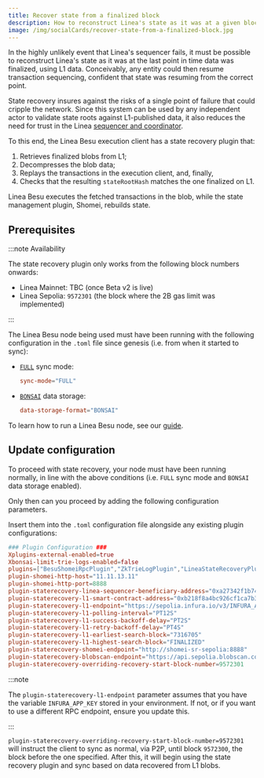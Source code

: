 ```yaml
---
title: Recover state from a finalized block
description: How to reconstruct Linea's state as it was at a given block number.
image: /img/socialCards/recover-state-from-a-finalized-block.jpg
---
```


In the highly unlikely event that Linea's sequencer fails, it must be possible to reconstruct
Linea's state as it was at the last point in time data was finalized, using L1 data. Conceivably,
any entity could then resume transaction sequencing, confident that state was resuming from the 
correct point. 

State recovery insures against the risks of a single point of failure that could cripple the network.
Since this system can be used by any independent actor to validate state roots against L1-published 
data, it also reduces the need for trust in the Linea [sequencer and coordinator](../../technology/architecture.mdx).

To this end, the Linea Besu execution client has a state recovery plugin that:

1. Retrieves finalized blobs from L1; 
2. Decompresses the blob data;
3. Replays the transactions in the execution client, and, finally,
4. Checks that the resulting `stateRootHash` matches the one finalized on L1. 

Linea Besu executes the fetched transactions in the blob, while the state management plugin, Shomei, 
rebuilds state.

## Prerequisites

:::note Availability

The state recovery plugin only works from the following block numbers onwards:
- Linea Mainnet: TBC (once Beta v2 is live)
- Linea Sepolia: `9572301` (the block where the 2B gas limit was implemented)

:::

The Linea Besu node being used must have been running with the following configuration in the `.toml` 
file since genesis (i.e. from when it started to sync):
- [`FULL`](https://besu.hyperledger.org/public-networks/concepts/node-sync#full-synchronization) sync
mode:
    ```toml
    sync-mode="FULL"
    ```
- [`BONSAI`](https://besu.hyperledger.org/public-networks/reference/cli/options#data-storage-format) 
data storage:
    ```toml
    data-storage-format="BONSAI"
    ```


To learn how to run a Linea Besu node, see our [guide](../how-to/run-a-node/linea-besu.mdx).

## Update configuration

To proceed with state recovery, your node must have been running normally, in line with the above 
conditions (i.e. `FULL` sync mode and `BONSAI` data storage enabled).

Only then can you proceed by adding the following configuration parameters.

Insert them into the `.toml` configuration file alongside any existing plugin configurations:

```toml
### Plugin Configuration ###
Xplugins-external-enabled=true
Xbonsai-limit-trie-logs-enabled=false
plugins=["BesuShomeiRpcPlugin","ZkTrieLogPlugin","LineaStateRecoveryPlugin"]
plugin-shomei-http-host="11.11.13.11"
plugin-shomei-http-port=8888
plugin-staterecovery-linea-sequencer-beneficiary-address="0xa27342f1b74c0cfb2cda74bac1628d0c1a9752f2"
plugin-staterecovery-l1-smart-contract-address="0xb218f8a4bc926cf1ca7b3423c154a0d627bdb7e5"
plugin-staterecovery-l1-endpoint="https://sepolia.infura.io/v3/INFURA_APP_KEY"
plugin-staterecovery-l1-polling-interval="PT12S"
plugin-staterecovery-l1-success-backoff-delay="PT2S"
plugin-staterecovery-l1-retry-backoff-delay="PT4S"
plugin-staterecovery-l1-earliest-search-block="7316705"
plugin-staterecovery-l1-highest-search-block="FINALIZED"
plugin-staterecovery-shomei-endpoint="http://shomei-sr-sepolia:8888"
plugin-staterecovery-blobscan-endpoint="https://api.sepolia.blobscan.com"
plugin-staterecovery-overriding-recovery-start-block-number=9572301
```

:::note

The `plugin-staterecovery-l1-endpoint` parameter assumes that you have the variable `INFURA_APP_KEY` 
stored in your environment. If not, or if you want to use a different RPC endpoint, ensure you
update this.

:::

`plugin-staterecovery-overriding-recovery-start-block-number=9572301` will instruct the client to
sync as normal, via P2P, until block `9572300`, the block before the one specified. After this, it 
will begin using the state recovery plugin and sync based on data recovered from L1 blobs. 
